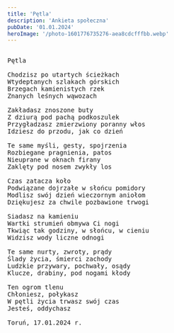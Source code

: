```yaml
---
title: 'Pętla'
description: 'Ankieta społeczna'
pubDate: '01.01.2024'
heroImage: '/photo-1601776735276-aea8cdcfffbb.webp'
---
```

<pre>

Pętla

Chodzisz po utartych ścieżkach
Wtydeptanych szlakach górskich
Brzegach kamienistych rzek
Znanych leśnych wąwozach

Zakładasz znoszone buty
Z dziurą pod pachą podkoszulek
Przygładzasz zmierzwiony poranny włos
Idziesz do przodu, jak co dzień

Te same myśli, gesty, spojrzenia
Rozbiegane pragnienia, patos
Nieuprane w oknach firany
Zaklęty pod nosem zwykły los

Czas zatacza koło
Podwiązane dojrzałe w słońcu pomidory
Modlisz swój dzień wieczornym aniołom
Dziękujesz za chwile pozbawione trwogi

Siadasz na kamieniu
Wartki strumień obmywa Ci nogi
Tkwiąc tak godziny, w słońcu, w cieniu
Widzisz wody liczne odnogi

Te same nurty, zwroty, prądy
Ślady życia, śmierci zachody
Ludzkie przywary, pochwały, osądy
Klucze, drabiny, pod nogami kłody

Ten ogrom tlenu
Chłoniesz, połykasz
W pętli życia trwasz swój czas
Jesteś, oddychasz

Toruń, 17.01.2024 r.
  
</pre>
